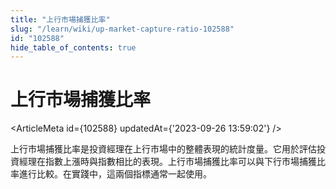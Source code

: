 ```yaml
---
title: "上行市場捕獲比率"
slug: "/learn/wiki/up-market-capture-ratio-102588"
id: "102588"
hide_table_of_contents: true
---
```



# 上行市場捕獲比率

<ArticleMeta id={102588} updatedAt={'2023-09-26 13:59:02'} />
<div className='border-solid border-b border-t-0 my-4 border-[var(--ifm-color-gray-300)]' />

上行市場捕獲比率是投資經理在上行市場中的整體表現的統計度量。它用於評估投資經理在指數上漲時與指數相比的表現。上行市場捕獲比率可以與下行市場捕獲比率進行比較。在實踐中，這兩個指標通常一起使用。
